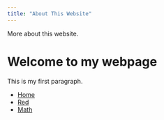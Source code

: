 ```yaml
---
title: "About This Website"
---
```


More about this website.

<html>
  <body>
    <h1>Welcome to my webpage</h1>
    <p>This is my first paragraph.</p>
    
    <nav>
		<ul>
			<li><a href="index.html">Home</a></li>
			<li><a href="red.html">Red</a></li>
			<li><a href="math.html">Math</a></li>
		</ul>
	</nav>
	
  </body>
</html>
